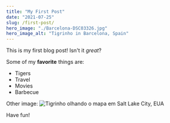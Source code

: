 ```yaml
---
title: "My First Post"
date: "2021-07-25"
slug: /first-post/
hero_image: "./Barcelona-DSC03326.jpg"
hero_image_alt: "Tigrinho in Barcelona, Spain"
---
```


This is my first blog post! Isn't it *great*?

Some of my **favorite** things are:

* Tigers
* Travel
* Movies
* Barbecue

Other image:
![Tigrinho olhando o mapa em Salt Lake City, EUA](./SaltLakeCity-Downtown-DSC09635.jpg)

Have fun!
